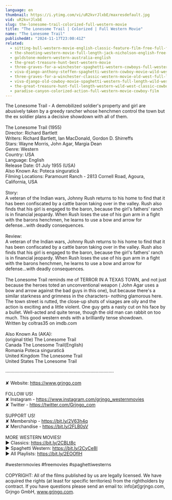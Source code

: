 ```yaml
---
language: en
thumbnail: https://i.ytimg.com/vi/uR2kvrJlxbE/maxresdefault.jpg
vid: uR2kvrJlxbE
slug: the-lonesome-trail-colorized-full-western-movie
title: "The Lonesome Trail | Colorized | Full Western Movie"
name: "The Lonesome Trail"
publishedAt: "2024-11-17T23:00:41Z"
related:
  - sitting-bull-western-movie-english-classic-feature-film-free-full-flick-free-western-movies
  - the-shooting-western-movie-full-length-jack-nicholson-english-free-full-westerns
  - goldstone-modern-western-australia-english
  - the-great-treasure-hunt-best-western-movie
  - three-graves-for-a-winchester-spaghetti-western-cowboys-full-western-movie
  - viva-django-anthony-steffen-spaghetti-western-cowboy-movie-wild-west-english
  - three-graves-for-a-winchester-classic-western-movie-old-west-full-length-english
  - viva-django-old-cowboy-movie-spaghetti-western-full-length-wild-west-full-movies
  - the-great-treasure-hunt-full-length-western-wild-west-classic-cowboy-movie-full-movies
  - paradise-canyon-colorized-action-full-western-movie-cowboy-film
---
```


The Lonesome Trail - A demobilized soldier's property and girl are abusively taken by a greedy rancher whose henchmen control the town but the ex soldier plans a decisive showdown with all of them.<br />
<br />
The Lonesome Trail (1955)<br />
Director: Richard Bartlett<br />
Writers: Richard Bartlett, Ian MacDonald, Gordon D. Shirreffs<br />
Stars: Wayne Morris, John Agar, Margia Dean<br />
Genre: Western<br />
Country: USA<br />
Language: English<br />
Release Date: 01 July 1955 (USA) <br />
Also Known As: Poteca singuratică<br />
Filming Locations: Paramount Ranch - 2813 Cornell Road, Agoura, California, USA<br />
<br />
Story:<br />
A veteran of the Indian wars, Johnny Rush returns to his home to find that it has been confiscated by a cattle baron taking over in the valley. Rush also finds that his girl is engaged to the baron, because the girl's fathers' ranch is in financial jeopardy. When Rush loses the use of his gun arm in a fight with the barons henchmen, he learns to use a bow and arrow for defense...with deadly consequences.<br />
<br />
Review:<br />
A veteran of the Indian wars, Johnny Rush returns to his home to find that it has been confiscated by a cattle baron taking over in the valley. Rush also finds that his girl is engaged to the baron, because the girl's fathers' ranch is in financial jeopardy. When Rush loses the use of his gun arm in a fight with the barons henchmen, he learns to use a bow and arrow for defense...with deadly consequences.<br />
<br />
The Lonesome Trail reminds me of TERROR IN A TEXAS TOWN, and not just because the heroes toted an unconventional weapon ( John Agar uses a bow and arrow against the bad guys in this one), but because there's a similar starkness and grimness in the characters- nothing glamorous here. The town street is rutted, the close-up shots of visages are oily and the action is exciting and a little violent. One guy gets a nasty cut on his face by a bullet. Well-acted and quite tense, though the old man can rabbit on too much. This good western ends with a brilliantly tense showdown.<br />
Written by coltras35 on imdb.com<br />
<br />
Also Known As (AKA):<br />
(original title) The Lonesome Trail<br />
Canada The Lonesome Trail(English)<br />
Romania Poteca singuratică<br />
United Kingdom The Lonesome Trail<br />
United States The Lonesome Trail<br />
<br />
····················································································<br />
<br />
✘ Website: https://www.grjngo.com<br />
<br />
FOLLOW US!<br />
✘ Instagram - https://www.instagram.com/grjngo_westernmovies<br />
✘ Twitter - https://twitter.com/Grjngo_com<br />
<br />
SUPPORT US!<br />
✘ Membership - https://bit.ly/2V63h4q<br />
✘ Merchandise - https://bit.ly/2FLB0sV<br />
<br />
MORE WESTERN MOVIES! <br />
► Classics: https://bit.ly/2CBLt8c <br />
► Spaghetti Western: https://bit.ly/2CyCe8I <br />
► All Playlists: https://bit.ly/2EOOfIH <br />
<br />
#westernmovies #freemovies #spaghettiwesterns<br />
<br />
COPYRIGHT: All of the films published by us are legally licensed. We have acquired the rights (at least for specific territories) from the rightholders by contract. If you have questions please send an email to: info[at]grjngo.com, Grjngo GmbH, www.grjngo.com.